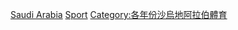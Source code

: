 {{Year by category
|m=2
|c=0
|d=0
|y=8
|cat=沙烏地阿拉伯體育
|subcat=2008年各國體育
|sortkey=Saudi Arabia
}}
{{Cat main|沙烏地阿拉伯體育}}
[[Category:2008年亞洲體育|Saudi Arabia]]
[[Category:2008年沙烏地阿拉伯|Sport]]
[[Category:各年份沙烏地阿拉伯體育|Category:各年份沙烏地阿拉伯體育]]